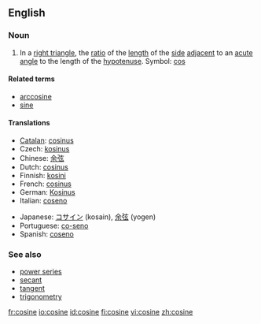 ==English==

===Noun===
{{en-noun}}

# {{trigonometry}} In a [[right triangle]], the [[ratio]] of the [[length]] of the [[side]] [[adjacent]] to an [[acute]] [[angle]] to the length of the [[hypotenuse]]. Symbol: [[cos]]
<!--These definitions are equivalent to the one above and so do not define different senses of the word.
# {{mathematics}} The ''x'' [[coordinate]] of the [[point]] on the [[unit]] [[circle]] at the given [[anticlockwise]] angle from the ''x'' [[axis]].
# {{mathematics}} The [[sum]] of the [[real]] or [[complex]] [[power series]]
:: <math>\sum_0^\infty{{(-1)^{n}}\over{(2n)!}}x^{2n}</math>
-->

====Related terms====
* [[arccosine]]
* [[sine]]

====Translations====
{{trans-top|trigonometric function}}
* [[Catalan]]: [[cosinus#Catalan|cosinus]] {{m}}
* Czech: [[kosinus]] {{m}}
* Chinese: [[余弦]]
* Dutch: [[cosinus#Dutch|cosinus]] {{m}}
* Finnish: [[kosini]]
* French: [[cosinus#French|cosinus]] {{m}}
* German: [[Kosinus]] {{m}}
* Italian: [[coseno#Italian|coseno]] {{m}}
{{trans-mid}}
* Japanese: [[コサイン]] (kosain), [[余弦]] (yogen)
* Portuguese: [[co-seno]] {{m}}
* Spanish: [[coseno#Spanish|coseno]] {{m}}
{{trans-bottom}}

===See also===
* [[power series]]
* [[secant]]
* [[tangent]]
* [[trigonometry]]

[[fr:cosine]]
[[io:cosine]]
[[id:cosine]]
[[fi:cosine]]
[[vi:cosine]]
[[zh:cosine]]